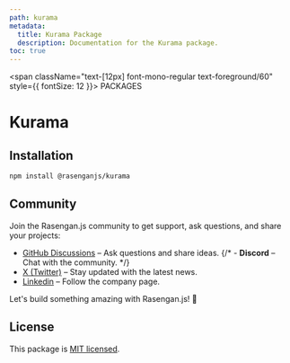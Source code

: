 ```yaml
---
path: kurama
metadata:
  title: Kurama Package
  description: Documentation for the Kurama package.
toc: true
---
```


<span className="text-[12px] font-mono-regular text-foreground/60" style={{ fontSize: 12 }}>
  PACKAGES
</span>
# Kurama

## Installation

```bash title="Terminal"
npm install @rasenganjs/kurama
```

## Community

Join the Rasengan.js community to get support, ask questions, and share your projects:

- <a href="https://github.com/rasengan-dev/rasenganjs/discussions" target="_blank" rel="noopener noreferrer">GitHub Discussions</a> – Ask questions and share ideas.
{/* - **Discord** – Chat with the community. */}
- <a href="https://x.com/rasenganjs" target="_blank" rel="noopener noreferrer">X (Twitter)</a> – Stay updated with the latest news.
- <a href="https://www.linkedin.com/company/rasenganjs/" target="_blank" rel="noopener noreferrer">Linkedin</a> – Follow the company page.

Let's build something amazing with Rasengan.js! 🚀

## License

This package is [MIT licensed](https://github.com/rasengan-dev/rasenganjs/blob/main/LICENSE).

